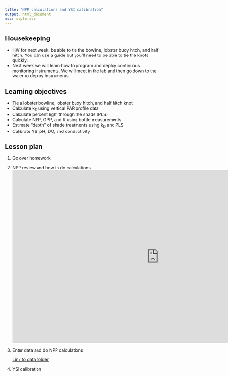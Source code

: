```yaml
---
title: "NPP calculations and YSI calibration"
output: html_document
css: style.css
---
```


## Housekeeping

* HW for next week: be able to tie the bowline, lobster buoy hitch, and half hitch. You can use a guide but you'll need to be able to tie the knots quickly.
* Next week we will learn how to program and deploy continuous monitoring instruments. We will meet in the lab and then go down to the water to deploy instruments.

## Learning objectives

* Tie a lobster bowline, lobster buoy hitch, and half hitch knot
* Calculate k~D~ using vertical PAR profile data
* Calculate percent light through the shade (PLS)
* Calculate NPP, GPP, and R using bottle measurements
* Estimate "depth" of shade treatments using k~D~ and PLS
* Calibrate YSI pH, DO, and conductivity

## Lesson plan

1. Go over homework
2. NPP review and how to do calculations
<iframe src="https://docs.google.com/presentation/d/1vVPUwls3ZBK63PpV9ByoBsd7anS2p0VLJc3WxIrWn5c/embed?start=false&loop=false&delayms=5000" frameborder="0" width="960" height="569" allowfullscreen="true" mozallowfullscreen="true" webkitallowfullscreen="true" data-external="1"></iframe>

3. Enter data and do NPP calculations

    [Link to data folder](https://drive.google.com/drive/folders/1Oqr4Gpjc2pENiwlXDxtjsYyvc014ibwh?usp=drive_link)

4. YSI calibration
